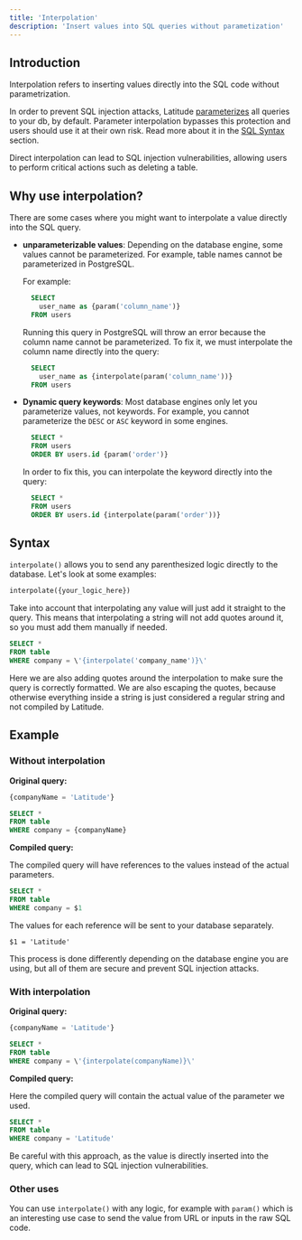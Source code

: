 ```yaml
---
title: 'Interpolation'
description: 'Insert values into SQL queries without parametization'
---
```


## Introduction

Interpolation refers to inserting values directly into the SQL code without parametrization.

In order to prevent SQL injection attacks, Latitude [parameterizes](https://cheatsheetseries.owasp.org/cheatsheets/Query_Parameterization_Cheat_Sheet.html)
all queries to your db, by default. Parameter interpolation bypasses this protection and users should use it at their own risk. Read more about it
in the [SQL Syntax](/queries/basics/sql-syntax-basics#adding-values-to-the-query) section.

<Warning>Direct interpolation can lead to SQL injection vulnerabilities, allowing users to perform critical actions such as deleting a table.</Warning>

## Why use interpolation?

There are some cases where you might want to interpolate a value directly into the SQL query.
- **unparameterizable values**: Depending on the database engine, some values cannot be parameterized. For example, table names cannot be parameterized in PostgreSQL.

  For example:
  ```sql
    SELECT
      user_name as {param('column_name')}
    FROM users
  ```
  Running this query in PostgreSQL will throw an error because the column name cannot be parameterized. To fix it, we must interpolate the column name directly into the query:
  ```sql
    SELECT
      user_name as {interpolate(param('column_name'))}
    FROM users
  ```

- **Dynamic query keywords**: Most database engines only let you parameterize values, not keywords. For example, you cannot parameterize the `DESC` or `ASC` keyword in some engines.
  ```sql
    SELECT *
    FROM users
    ORDER BY users.id {param('order')}
  ```
  In order to fix this, you can interpolate the keyword directly into the query:
  ```sql
    SELECT *
    FROM users
    ORDER BY users.id {interpolate(param('order'))}
  ```

## Syntax

`interpolate()` allows you to send any parenthesized logic directly to the database. Let's look at some examples:

```sql
interpolate({your_logic_here})
```

Take into account that interpolating any value will just add it straight to the query. This means that interpolating a string will not add quotes around it, so you must add them manually if needed.

```sql
SELECT *
FROM table
WHERE company = \'{interpolate('company_name')}\'
```

Here we are also adding quotes around the interpolation to make sure the query is correctly formatted. We are also escaping the quotes, because otherwise everything inside a string is just considered a regular string and not compiled by Latitude.

## Example

### Without interpolation

**Original query:**
  ```sql
  {companyName = 'Latitude'}

  SELECT *
  FROM table
  WHERE company = {companyName}
  ```

**Compiled query:**
  
  The compiled query will have references to the values instead of the actual parameters.

  ```sql
  SELECT *
  FROM table
  WHERE company = $1
  ```

  The values for each reference will be sent to your database separately.

  `$1 = 'Latitude'`

  This process is done differently depending on the database engine you are using, but all of them are secure and prevent SQL injection attacks.


### With interpolation

**Original query:**
  ```sql
  {companyName = 'Latitude'}

  SELECT *
  FROM table
  WHERE company = \'{interpolate(companyName)}\'
  ```

**Compiled query:**

  Here the compiled query will contain the actual value of the parameter we used.

  ```sql
  SELECT *
  FROM table
  WHERE company = 'Latitude'
  ```
  
  Be careful with this approach, as the value is directly inserted into the query, which can lead to SQL injection vulnerabilities.

### Other uses

You can use `interpolate()` with any logic, for example with `param()` which is an interesting use case to send the value from URL or inputs in the raw SQL code.